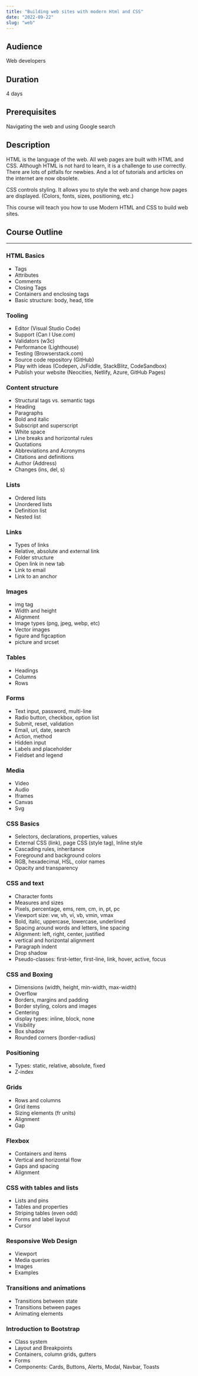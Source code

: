 ```yaml
---
title: "Building web sites with modern Html and CSS"
date: "2022-09-22"
slug: "web"
---
```


## Audience

Web developers

## Duration

4 days

## Prerequisites

Navigating the web and using Google search

## Description

HTML is the language of the web. All web pages are built with HTML and CSS.
Although HTML is not hard to learn, it is a challenge to use correctly.
There are lots of pitfalls for newbies. And a lot of tutorials and articles on the internet are now obsolete.

CSS controls styling. It allows you to style the web and change how pages are displayed. (Colors, fonts, sizes, positioning, etc.)

This course will teach you how to use Modern HTML and CSS to build web sites.

## Course Outline

---

### HTML Basics

- Tags
- Attributes
- Comments
- Closing Tags
- Containers and enclosing tags
- Basic structure: body, head, title

### Tooling

- Editor (Visual Studio Code)
- Support (Can I Use.com)
- Validators (w3c)
- Performance (Lighthouse)
- Testing (Browserstack.com)
- Source code repository (GitHub)
- Play with ideas (Codepen, JsFiddle, StackBlitz, CodeSandbox)
- Publish your website (Neocities, Netlify, Azure, GitHub Pages)

### Content structure

- Structural tags vs. semantic tags
- Heading
- Paragraphs
- Bold and italic
- Subscript and superscript
- White space
- Line breaks and horizontal rules
- Quotations
- Abbreviations and Acronyms
- Citations and definitions
- Author (Address)
- Changes (ins, del, s)

### Lists

- Ordered lists
- Unordered lists
- Definition list
- Nested list

### Links

- Types of links
- Relative, absolute and external link
- Folder structure
- Open link in new tab
- Link to email
- Link to an anchor

### Images

- img tag
- Width and height
- Alignment
- Image types (png, jpeg, webp, etc)
- Vector images
- figure and figcaption
- picture and srcset

### Tables

- Headings
- Columns
- Rows

### Forms

- Text input, password, multi-line
- Radio button, checkbox, option list
- Submit, reset, validation
- Email, url, date, search
- Action, method
- Hidden input
- Labels and placeholder
- Fieldset and legend

### Media

- Video
- Audio
- Iframes
- Canvas
- Svg

### CSS Basics

- Selectors, declarations, properties, values
- External CSS (link), page CSS (style tag), Inline style
- Cascading rules, inheritance
- Foreground and background colors
- RGB, hexadecimal, HSL, color names
- Opacity and transparency

### CSS and text

- Character fonts
- Measures and sizes
- Pixels, percentage, ems, rem, cm, in, pt, pc
- Viewport size: vw, vh, vi, vb, vmin, vmax
- Bold, italic, uppercase, lowercase, underlined
- Spacing around words and letters, line spacing
- Alignment: left, right, center, justified
- vertical and horizontal alignment
- Paragraph indent
- Drop shadow
- Pseudo-classes: first-letter, first-line, link, hover, active, focus

### CSS and Boxing

- Dimensions (width, height, min-width, max-width)
- Overflow
- Borders, margins and padding
- Border styling, colors and images
- Centering
- display types: inline, block, none
- Visibility
- Box shadow
- Rounded corners (border-radius)

### Positioning

- Types: static, relative, absolute, fixed
- Z-index

### Grids

- Rows and columns
- Grid items
- Sizing elements (fr units)
- Alignment
- Gap

### Flexbox

- Containers and items
- Vertical and horizontal flow
- Gaps and spacing
- Alignment

### CSS with tables and lists

- Lists and pins
- Tables and properties
- Striping tables (even odd)
- Forms and label layout
- Cursor

### Responsive Web Design

- Viewport
- Media queries
- Images
- Examples

### Transitions and animations

- Transitions between state
- Transitions between pages
- Animating elements

### Introduction to Bootstrap

- Class system
- Layout and Breakpoints
- Containers, column grids, gutters
- Forms
- Components: Cards, Buttons, Alerts, Modal, Navbar, Toasts
